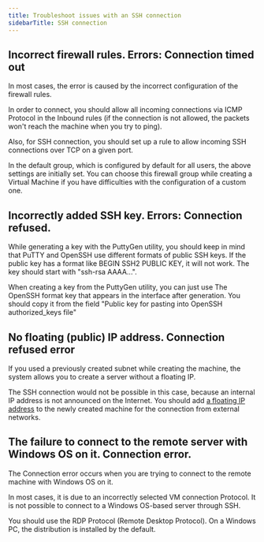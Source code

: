 ---
title: Troubleshoot issues with an SSH connection
sidebarTitle: SSH connection
---

## **Incorrect firewall rules. Errors: Connection timed out**

In most cases, the error is caused by the incorrect configuration of the firewall rules.

In order to connect, you should allow all incoming connections via ICMP Protocol in the Inbound rules (if the connection is not allowed, the packets won't reach the machine when you try to ping).

Also, for SSH connection, you should set up a rule to allow incoming SSH connections over TCP on a given port.

In the default group, which is configured by default for all users, the above settings are initially set. You can choose this firewall group while creating a Virtual Machine if you have difficulties with the configuration of a custom one.

## **Incorrectly added SSH key. Errors: Connection refused.**

While generating a key with the PuttyGen utility, you should keep in mind that PuTTY and OpenSSH use different formats of public SSH keys. If the public key has a format like BEGIN SSH2 PUBLIC KEY, it will not work. The key should start with \"ssh-rsa AAAA...\".

When creating a key from the PuttyGen utility, you can just use The OpenSSH format key that appears in the interface after generation. You should copy it from the field \"Public key for pasting into OpenSSH authorized_keys file\"

## **No floating (public) IP address. Connection refused error**

If you used a previously created subnet while creating the machine, the system allows you to create a server without a floating IP.

The SSH connection would not be possible in this case, because an internal IP address is not announced on the Internet. You should add [a floating IP address](/cloud/networking/ip-address/create-and-configure-a-floating-ip-address) to the newly created machine for the connection from external networks.

## **The failure to connect to the remote server with Windows OS on it. Connection error.**

The Connection error occurs when you are trying to connect to the remote machine with Windows OS on it.

In most cases, it is due to an incorrectly selected VM connection Protocol. It is not possible to connect to a Windows OS-based server through SSH.

You should use the RDP Protocol (Remote Desktop Protocol). On a Windows PC, the distribution is installed by the default.